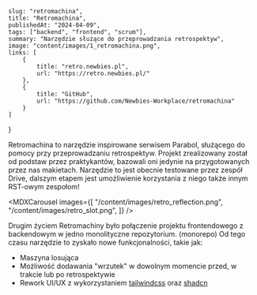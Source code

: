     slug: "retromachina",
    title: "Retromachina",
    publishedAt: "2024-04-09",
    tags: ["backend", "frontend", "scrum"],
    summary: "Narzędzie służące do przeprowadzania retrospektyw",
    image: "content/images/1_retromachina.png",
    links: [
        {
            title: "retro.newbies.pl",
            url: "https://retro.newbies.pl/"
        },
        {
            title: "GitHub",
            url: "https://github.com/Newbies-Workplace/retromachina"
        }
    ]
}

Retromachina to narzędzie inspirowane serwisem Parabol, służącego do pomocy przy przeprowadzaniu retrospektyw.
Projekt zrealizowany został od podstaw przez praktykantów, bazowali oni jedynie na przygotowanych przez nas makietach.
Narzędzie to jest obecnie testowane przez zespół Drive, dalszym etapem jest umożliwienie korzystania z niego także innym RST-owym zespołom!

<MDXCarousel
    images={[
        "/content/images/retro_reflection.png",
        "/content/images/retro_slot.png",
    ]}
/>

Drugim życiem Retromachiny było połączenie projektu frontendowego z backendowym w jedno monolityczne repozytorium. (monorepo)
Od tego czasu narzędzie to zyskało nowe funkcjonalności, takie jak:

- Maszyna losująca
- Możliwość dodawania "wrzutek" w dowolnym momencie przed, w trakcie lub po retrospektywie
- Rework UI/UX z wykorzystaniem [tailwindcss](https://tailwindcss.com/) oraz [shadcn](https://ui.shadcn.com/)
